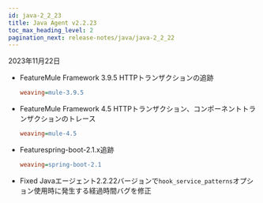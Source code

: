 ```yaml
---
id: java-2_2_23
title: Java Agent v2.2.23
toc_max_heading_level: 2
pagination_next: release-notes/java/java-2_2_22
---
```


2023年11月22日

-   <Status>Feature</Status>Mule Framework 3.9.5 HTTPトランザクションの追跡

    ```ini title='whatap.conf'
    weaving=mule-3.9.5
    ```

-   <Status>Feature</Status>Mule Framework 4.5 HTTPトランザクション、コンポーネントトランザクションのトレース

    ```ini title='whatap.conf'
    weaving=mule-4.5
    ```

-   <Status>Feature</Status>spring-boot-2.1.x追跡

    ```ini title='whatap.conf'
    weaving=spring-boot-2.1
    ```

-   <Status>Fixed</Status> Javaエージェント2.2.22バージョンで<code>hook_service_patterns</code>オプション使用時に発生する経過時間バグを修正
